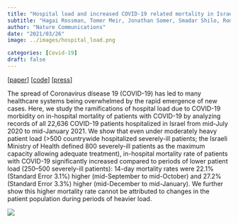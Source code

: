 ```yaml
---
title: "Hospital load and increased COVID-19 related mortality in Israel"
subtitle: "Hagai Rossman, Tomer Meir, Jonathan Somer, Smadar Shilo, Rom Gutman, Asaf Ben-Arie, Eran Segal, Uri Shalit, Malka Gorfine"
author: "Nature Communications"
date: "2021/03/26"
image: ../images/hospital_load.png

categories: [Covid-19]
draft: false
---
```


[[paper](https://www.nature.com/articles/s41467-021-22214-z)] [[code](https://github.com/tomer1812/covid19-israel-multi-state-hospitalization-model)] [[press](https://www.vox.com/2021/1/13/22224445/covid-19-deaths-in-us-hospital-beds-icu)]

The spread of Coronavirus disease 19 (COVID-19) has led to many healthcare systems being overwhelmed by the rapid emergence of new cases. Here, we study the ramifications of hospital load due to COVID-19 morbidity on in-hospital mortality of patients with COVID-19 by analyzing records of all 22,636 COVID-19 patients hospitalized in Israel from mid-July 2020 to mid-January 2021. We show that even under moderately heavy patient load (>500 countrywide hospitalized severely-ill patients; the Israeli Ministry of Health defined 800 severely-ill patients as the maximum capacity allowing adequate treatment), in-hospital mortality rate of patients with COVID-19 significantly increased compared to periods of lower patient load (250–500 severely-ill patients): 14-day mortality rates were 22.1% (Standard Error 3.1%) higher (mid-September to mid-October) and 27.2% (Standard Error 3.3%) higher (mid-December to mid-January). We further show this higher mortality rate cannot be attributed to changes in the patient population during periods of heavier load.

![](../images/hospital_load.png)